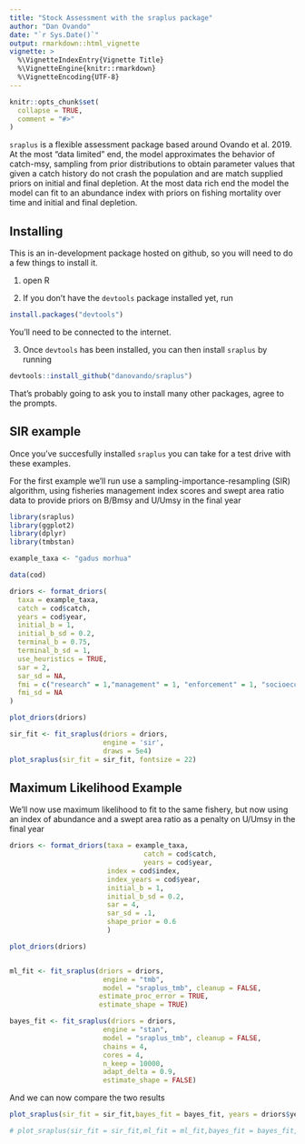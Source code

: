 ```yaml
---
title: "Stock Assessment with the sraplus package"
author: "Dan Ovando"
date: "`r Sys.Date()`"
output: rmarkdown::html_vignette
vignette: >
  %\VignetteIndexEntry{Vignette Title}
  %\VignetteEngine{knitr::rmarkdown}
  %\VignetteEncoding{UTF-8}
---
```


```r
knitr::opts_chunk$set(
  collapse = TRUE,
  comment = "#>"
)

```

`sraplus` is a flexible assessment package based around Ovando et al. 2019. At the most "data limited" end, the model approximates the behavior of catch-msy, sampling from prior distributions to obtain parameter values that given a catch history do not crash the population and are match supplied priors on initial and final depletion. At the most data rich end the model the model can fit to an abundance index with priors on fishing mortality over time and initial and final depletion.


## Installing

This is an in-development package hosted on github, so you will need to do a few things to install it. 

1. open R

2. If you don't have the `devtools` package installed yet, run

```r
install.packages("devtools")
```

You'll need to be connected to the internet.

3. Once `devtools` has been installed, you can then install `sraplus` by running

```r
devtools::install_github("danovando/sraplus")
```

That's probably going to ask you to install many other packages, agree to the prompts. 

## SIR example

Once you've succesfully installed `sraplus` you can take for a test drive with these examples. 

For the first example we'll run use a sampling-importance-resampling (SIR) algorithm, using fisheries management index scores and swept area ratio data to provide priors on B/Bmsy and U/Umsy in the final year

```r

library(sraplus)
library(ggplot2)
library(dplyr)
library(tmbstan)

example_taxa <- "gadus morhua"

data(cod)

driors <- format_driors(
  taxa = example_taxa,
  catch = cod$catch,
  years = cod$year,
  initial_b = 1,
  initial_b_sd = 0.2,
  terminal_b = 0.75,
  terminal_b_sd = 1,
  use_heuristics = TRUE,
  sar = 2,
  sar_sd = NA,
  fmi = c("research" = 1,"management" = 1, "enforcement" = 1, "socioeconomics" = 1),
  fmi_sd = NA
)

plot_driors(driors)

sir_fit <- fit_sraplus(driors = driors,
                       engine = 'sir',
                       draws = 5e4)
plot_sraplus(sir_fit = sir_fit, fontsize = 22)

```


## Maximum Likelihood Example

We'll now use maximum likelihood to fit to the same fishery, but now using an index of abundance and a swept area ratio as a penalty on U/Umsy in the final year

```r

driors <- format_driors(taxa = example_taxa,
                                 catch = cod$catch,
                                 years = cod$year,
                        index = cod$index,
                        index_years = cod$year,
                        initial_b = 1,
                        initial_b_sd = 0.2,
                        sar = 4,
                        sar_sd = .1,
                        shape_prior = 0.6
                        )

plot_driors(driors)


ml_fit <- fit_sraplus(driors = driors,
                       engine = "tmb",
                       model = "sraplus_tmb", cleanup = FALSE,
                      estimate_proc_error = TRUE,
                      estimate_shape = TRUE)

bayes_fit <- fit_sraplus(driors = driors,
                       engine = "stan",
                       model = "sraplus_tmb", cleanup = FALSE,
                       chains = 4, 
                       cores = 4,
                       n_keep = 10000,
                       adapt_delta = 0.9,
                       estimate_shape = FALSE)

```


And we can now compare the two results


```r

plot_sraplus(sir_fit = sir_fit,bayes_fit = bayes_fit, years = driors$years)

# plot_sraplus(sir_fit = sir_fit,ml_fit = ml_fit,bayes_fit = bayes_fit, years = driors$years)

```

